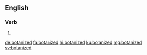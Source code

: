 ==English==

===Verb===
{{head|en|verb form}}

# {{en-past of|botanize}}

[[de:botanized]]
[[fa:botanized]]
[[hi:botanized]]
[[ku:botanized]]
[[mg:botanized]]
[[sv:botanized]]